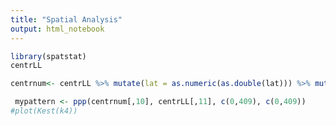 ---
title: "Spatial Analysis"
output: html_notebook
---
```{r}

library(spatstat)
centrLL
```

```{r}
centrnum<- centrLL %>% mutate(lat = as.numeric(as.double(lat))) %>% mutate(long = as.numeric(as.double(long)))

 mypattern <- ppp(centrnum[,10], centrLL[,11], c(0,409), c(0,409)) 
#plot(Kest(k4))

```